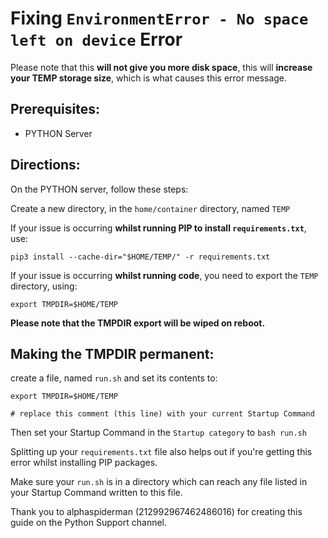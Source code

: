 # Fixing `EnvironmentError - No space left on device` Error

Please note that this **will not give you more disk space**, this will **increase your TEMP storage size**, which is what causes this error message.

## Prerequisites:

- PYTHON Server

## Directions:

On the PYTHON server, follow these steps:

Create a new directory, in the `home/container` directory, named `TEMP`

If your issue is occurring **whilst running PIP to install `requirements.txt`**, use:
```text
pip3 install --cache-dir="$HOME/TEMP/" -r requirements.txt
```

If your issue is occurring **whilst running code**, you need to export the `TEMP` directory, using:
```text
export TMPDIR=$HOME/TEMP
```

**Please note that the TMPDIR export will be wiped on reboot.**

## Making the TMPDIR permanent:

create a file, named `run.sh` and set its contents to:

```text
export TMPDIR=$HOME/TEMP

# replace this comment (this line) with your current Startup Command
```
Then set your Startup Command in the `Startup category` to `bash run.sh`


<Tip>Splitting up your `requirements.txt` file also helps out if you're getting this error whilst installing PIP packages.</Tip>

<Tip>Make sure your `run.sh` is in a directory which can reach any file listed in your Startup Command written to this file.</Tip>

<Tip>
  Thank you to alphaspiderman (212992967462486016) for creating this guide on the Python Support channel.
</Tip>
